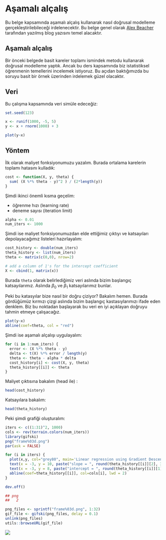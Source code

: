 # Aşamalı alçalış

Bu belge kapsamında aşamalı alçalış kullanarak nasıl doğrusal modelleme gerçekleştirilebileceği irdelenecektir. Bu belge genel olarak [Alex Beacher](https://www.alexbaecher.com/post/gradient-descent/) tarafından yazılmış blog yazısını temel alacaktır.

## Aşamalı alçalış

Bir önceki belgede basit kareler toplamı ismindek metodu kullanarak doğrusal modelleme yaptık. Ancak bu ders kapsamında biz istatistiksel öğrenmenin temellerini incelemek istiyoruz. Bu açıdan baktığımızda bu soruyu basit bir örnek üzerinden irdelemek güzel olacaktır.

## Veri

Bu çalışma kapsamında veri simüle edeceğiz:

```r
set.seed(123)

x <- runif(1000, -5, 5)
y <- x + rnorm(1000) + 3

plot(y~x)
```

## Yöntem

İlk olarak maliyet fonksiyonumuzu yazalım. Burada ortalama karelerin toplamı hatasını kulladık:


```r
cost <- function(X, y, theta) {
  sum( (X %*% theta - y)^2 ) / (2*length(y))
}
```

Şimdi ikinci önemli kısma geçelim:

+ öğrenme hızı (learning rate)
+ deneme sayısı (iteration limit)


```r
alpha <- 0.01
num_iters <- 1000
```

Şimdi ise maliyet fonksiyonumuzdan elde ettiğimiz çıktıyı ve katsayıları depolayacağımız listeleri hazırlayalım:

```r
cost_history <- double(num_iters)
theta_history <- list(num_iters)
theta <- matrix(c(0,0), nrow=2)

# add a column of 1's for the intercept coefficient
X <- cbind(1, matrix(x))
```

Burada `theta` olarak belirlediğimiz veri aslında bizim başlangıç katsayılarımız. Aslında $\beta_{0}$ ve $\beta_{1}$ katsayılarımız bunlar.

Peki bu katasyılar bize nasıl bir doğru çiziyor? Bakalım hemen. Burada gördüğümüz kırmızı çizgi aslında bizim başlangıç kastasıylarımızı ifade eden denklem. Biz bu noktadan başlayarak bu veri en iyi açıklayan doğruyu tahmin etmeye çalışacağız.

```r
plot(y~x)
abline(coef=theta, col = "red")
```

Şimdi ise aşamalı alçalışı uygulayalım:

```r
for (i in 1:num_iters) {
  error <- (X %*% theta - y)
  delta <- t(X) %*% error / length(y)
  theta <- theta - alpha * delta
  cost_history[i] <- cost(X, y, theta)
  theta_history[[i]] <- theta
}
```

Maliyet çıktısına bakalım (head ile) :

```r
head(cost_history)
```

Katsayılara bakalım:

```r
head(theta_history)
```

Peki şimdi grafiği oluşturalım:

```r
iters <- c((1:31)^2, 1000)
cols <- rev(terrain.colors(num_iters))
library(gifski)
png("frame%03d.png")
par(ask = FALSE)

for (i in iters) {
  plot(x,y, col="grey80", main='Linear regression using Gradient Descent')
  text(x = -3, y = 10, paste("slope = ", round(theta_history[[i]][2], 3), sep = " "), adj = 0)
  text(x = -3, y = 8, paste("intercept = ", round(theta_history[[i]][1], 3), sep = " "), adj = 0)
  abline(coef=theta_history[[i]], col=cols[i], lwd = 2)
}

dev.off()

## png 
##   2

png_files <- sprintf("frame%03d.png", 1:32)
gif_file <- gifski(png_files, delay = 0.1)
unlink(png_files)
utils::browseURL(gif_file)
```

![](animation.gif)